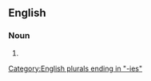 ==English==

===Noun===
{{head|en|noun form}}

# {{plural of|frenzy|lang=en}}

[[Category:English plurals ending in "-ies"]]